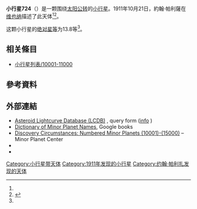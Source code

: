 {{Infobox planet
 | minorplanet     = yes
 | name            = 724 Hapag
 | background      = #D6D6D6
 | image = 
 | image_size      = 
 | caption         =
 | discovery_ref   =  <ref name="MPC-object" />
 | discoverer      = [[約翰·帕利薩|約翰·帕利薩]]
 | discovery_site  = [[维也纳|维也纳]]
 | discovered      = 1911年10月21日
 | mpc_name        = 724 Hapag
 | alt_names       = 724 Hapag
 | pronounced      = 
 | named_after     = <ref name="MPC-object" />
 | mp_category     = [[主帶小行星|主帶小行星]] <ref name="MPC-object" /><ref name="jpldata" />
 | orbit_ref       = <ref name="a">[http://ssd.jpl.nasa.gov/sbdb.cgi?sstr=724 724] {{Wayback|url=http://ssd.jpl.nasa.gov/sbdb.cgi?sstr=724 |date=20210717063847 }}，小行星數據庫瀏覽器（JPL Small-Body Database Browser）－[[美国国家航空航天局|美国国家航空航天局]]喷气推进实验室</ref>
 | epoch           = 2018-03-23.0（[[儒略日|JD]] 2458200.5）
 | uncertainty     = 0
 | observation_arc = 
 | aphelion = {{convert|3.070|AU|km|3|abbr=on|lk=out}}
 | perihelion      = {{convert|1.8401625|AU|km|3|abbr=on}}
 | semimajor       = 2.4549590
 | eccentricity    = 0.2504305
 | period          = 3.85[[儒略年|yr]]
 | mean_anomaly    = 226.96917[[度|°]]
 | mean_motion     = {{Deg2DMS|0.25623440|sup=ms}} / day
 | inclination     = 11.71346
 | asc_node        = 204.25320°
 | arg_peri        = 205.80555
 | mean_diameter   = 
 | rotation        = 
 | albedo          =
 | spectral_type   =
 | abs_magnitude   = 13.8<ref name="jpldata" />
}}
'''小行星724'''（{{lang-en|724 Hapag}}）是一颗围绕[[太阳|太阳]][[公转|公转]]的[[小行星|小行星]]。1911年10月21日，約翰·帕利薩在[[维也纳|维也纳]]描述了此天体<ref name="a" /><ref>{{cite news|title=小行星列表|url=http://cfa-www.harvard.edu/iau/lists/NumberedMPs.txt|accessdate=2018-10-19|newspaper=哈佛大学|archive-date=2008-05-17|archive-url=https://web.archive.org/web/20080517010638/http://cfa-www.harvard.edu/iau/lists/NumberedMPs.txt|dead-url=no}}</ref>。

这颗小行星的[[绝对星等|绝对星等]]为13.8等<ref name="a" />。

== 相关條目 ==
*[[小行星列表/10001-11000|小行星列表/10001-11000]]

== 參考資料 ==
{{reflist|refs=

<ref name="jpldata">{{cite web
  |type       = 2018-01-26 last obs.
  |title      = JPL Small-Body Database Browser:724 Hapag-724 Hapag
  |url        = https://ssd.jpl.nasa.gov/sbdb.cgi?sstr=724
  |publisher  = [[Jet_Propulsion_Laboratory|Jet Propulsion Laboratory]]
  |accessdate = 28 March 2018}}</ref>

<ref name="MPC-object">{{cite web
  |title      = 724 Hapag
  |work      = Minor Planet Center
  |url      = https://www.minorplanetcenter.net/db_search/show_object?object_id=724
  |accessdate      = 28 March 2018
  |archive-date      = 2016-03-04
  |archive-url      = https://web.archive.org/web/20160304125847/http://minorplanetcenter.net/db_search/show_object?object_id=724
  |dead-url      = no
  }}</ref>

}}

==  外部連結 ==
* [http://www.minorplanet.info/PHP/lcdbsummaryquery.php Asteroid Lightcurve Database (LCDB)] {{Wayback|url=http://www.minorplanet.info/PHP/lcdbsummaryquery.php |date=20171210173955 }}, query form ([http://www.minorplanet.info/lightcurvedatabase.html info] {{Wayback|url=http://www.minorplanet.info/lightcurvedatabase.html |date=20171216050541 }})
* [https://books.google.com/books?id=aeAg1X7afOoC&pg Dictionary of Minor Planet Names], Google books
* [http://www.minorplanetcenter.net/iau/lists/NumberedMPs010001.html Discovery Circumstances: Numbered Minor Planets (10001)-(15000)] {{Wayback|url=http://www.minorplanetcenter.net/iau/lists/NumberedMPs010001.html |date=20180612162317 }} – Minor Planet Center
* {{AstDys|724}}
* {{JPL small body}}

{{Minor Planet Number|[[小行星723|小行星723]]|[[小行星725|小行星725]]}}
{{小天体}}

[[Category:小行星带天体|Category:小行星带天体]]
[[Category:1911年发现的小行星|Category:1911年发现的小行星]]
[[Category:约翰·帕利扎发现的天体|Category:约翰·帕利扎发现的天体]]


{{beltasteroid-stub}}